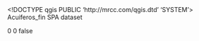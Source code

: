 <!DOCTYPE qgis PUBLIC 'http://mrcc.com/qgis.dtd' 'SYSTEM'>
<qgis version="3.28.6-Firenze">
  <identifier>Acuiferos_fin</identifier>
  <parentidentifier></parentidentifier>
  <language>SPA</language>
  <type>dataset</type>
  <title>Acuiferos_fin</title>
  <abstract></abstract>
  <links/>
  <fees></fees>
  <encoding></encoding>
  <crs>
    <spatialrefsys nativeFormat="Wkt">
      <wkt></wkt>
      <proj4></proj4>
      <srsid>0</srsid>
      <srid>0</srid>
      <authid></authid>
      <description></description>
      <projectionacronym></projectionacronym>
      <ellipsoidacronym></ellipsoidacronym>
      <geographicflag>false</geographicflag>
    </spatialrefsys>
  </crs>
  <extent/>
</qgis>
